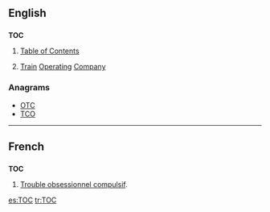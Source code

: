 ==English==
{{wikipedia}}

==={{initialism}}===
'''TOC'''

# [[table of contents|Table of Contents]]
# {{context|UK|rail transport}} [[train|Train]] [[operating|Operating]] [[company|Company]]

===Anagrams===
* [[OTC]]
* [[TCO]]

----

==French==
==={{initialism|French}}===
'''TOC'''
# [[Trouble obsessionnel compulsif|Trouble obsessionnel compulsif]].

[[es:TOC]]
[[tr:TOC]]